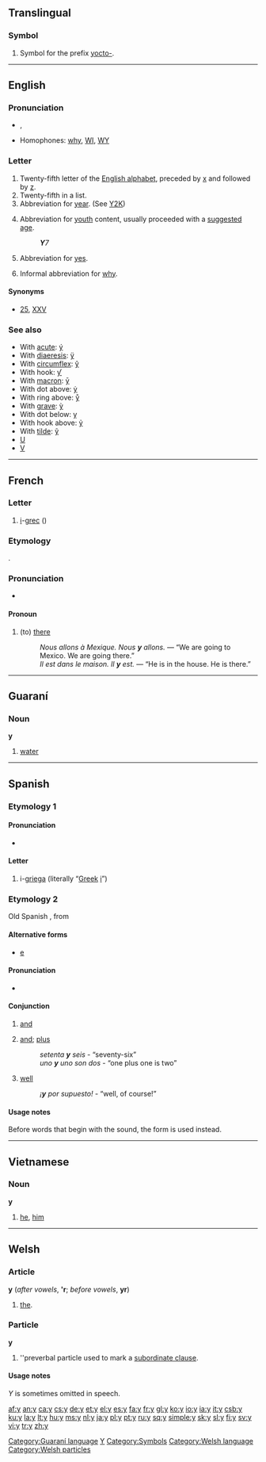 {{see|Appendix:Variations of "y"}}
{{wikipedia}}
==Translingual==

===Symbol===
{{infl|mul|symbol}}

# {{metrology}} Symbol for the prefix [[yocto-]].

----

==English==

===Pronunciation===
{{rfap}}
*{{IPA|/'waɪ/}}, {{SAMPA|/"waI/}}
*Homophones: [[why]], [[WI]], [[WY]]

===Letter===
{{infl|en|letter|lowercase||uppercase|Y}}

# Twenty-fifth letter of the [[Appendix:Roman script|English alphabet]], preceded by [[x]] and followed by [[z]].
# Twenty-fifth in a list.
# Abbreviation for [[year]]. (See [[Y2K]])
# {{context|TV}} Abbreviation for [[youth]] content, usually proceeded with a [[suggested]] [[age]].
#: '''''Y'''7''
# {{context|dated|computers}} Abbreviation for [[yes]].
# Informal abbreviation for [[why]].

====Synonyms====
* {{sense|twenty-fifth in a list}} [[25]], [[XXV]]

===See also===
*With [[acute]]: [[ý]]
*With [[diaeresis]]: [[ÿ]]
*With [[circumflex]]: [[ŷ]]
*With hook: [[ƴ]]
*With [[macron]]: [[ȳ]]
*With dot above: [[ẏ]]
*With ring above: [[ẙ]]
*With [[grave]]: [[ỳ]]
*With dot below: [[ỵ]]
*With hook above: [[ỷ]]
*With [[tilde]]: [[ỹ]]
*[[U]]
*[[V]]

----

==French==

===Letter===
{{infl|fr|letter}}

# [[i]]-[[grec]] ({{IPA|/igʀɛk/}})

===Etymology===
{{L.|fr}} {{term|ibi|lang=la}}.

===Pronunciation===
* {{IPA|/i/}}

====Pronoun====
{{rfc-level|Pronoun at L4+ not in L3 POS section}}
{{infl|fr|pronoun|adverbial}}

# (to) [[there]]
#: ''Nous allons à Mexique. Nous '''y''' allons.'' — “We are going to Mexico.  We are going there.”
#: ''Il est dans le maison. Il '''y''' est.'' — “He is in the house.  He is there.”

----

==Guaraní==

===Noun===
'''y'''

# [[water]]

[[Category:Guaraní language]]

----

==Spanish==

===Etymology 1===

====Pronunciation====
* {{IPA|lang=es|/iGrjeGa/}}

====Letter====
{{infl|es|letter}}

# i-[[griega]] (literally “[[Greek]] [[i]]”)

===Etymology 2===
Old Spanish {{term|e}}, from {{L.|es}} {{term|et}}

====Alternative forms====
*[[e#Spanish|e]]

====Pronunciation====
* {{IPA|lang=es|/i/}}

====Conjunction====
{{infl|es|conjunction}}

# [[and]]
# {{context|with numbers}} [[and]]; [[plus]]
#: ''setenta '''y''' seis'' - “seventy-six”
#: ''uno '''y''' uno son dos'' - “one plus one is two”
# {{colloquial}} [[well]]
#: ''¡'''y''' por supuesto!'' - “well, of course!”

====Usage notes====
Before words that begin with the {{IPAchar|/i/}} sound, the form {{term|e|lang=es}} is used instead.

[[Category:Latin letters|Y]]
[[Category:Symbols]]

----

==Vietnamese==

===Noun===
'''y'''

# [[he]], [[him]]

----

==Welsh==

===Article===
'''y''' (''after vowels'', ''''r'''; ''before vowels'', '''yr''')

# [[the]].

===Particle===
'''y'''

# ''preverbal particle used to mark a [[subordinate clause]].

====Usage notes====
''Y'' is sometimes omitted in speech.

[[Category:Welsh language]]
[[Category:Welsh particles]]

[[af:y]]
[[an:y]]
[[ca:y]]
[[cs:y]]
[[de:y]]
[[et:y]]
[[el:y]]
[[es:y]]
[[fa:y]]
[[fr:y]]
[[gl:y]]
[[ko:y]]
[[io:y]]
[[ia:y]]
[[it:y]]
[[csb:y]]
[[ku:y]]
[[la:y]]
[[lt:y]]
[[hu:y]]
[[ms:y]]
[[nl:y]]
[[ja:y]]
[[pl:y]]
[[pt:y]]
[[ru:y]]
[[sq:y]]
[[simple:y]]
[[sk:y]]
[[sl:y]]
[[fi:y]]
[[sv:y]]
[[vi:y]]
[[tr:y]]
[[zh:y]]